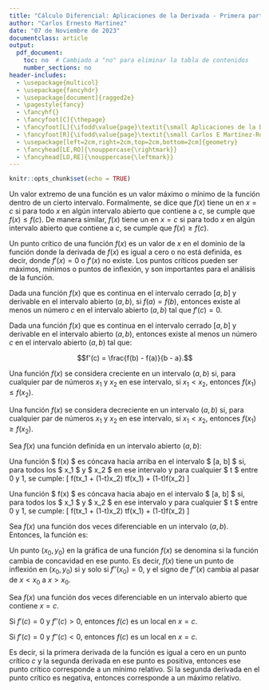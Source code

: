 ```yaml
---
title: "Cálculo Diferencial: Aplicaciones de la Derivada - Primera parte"
author: "Carlos Ernesto Martinez"
date: "07 de Noviembre de 2023"
documentclass: article
output:
  pdf_document:
    toc: no  # Cambiado a "no" para eliminar la tabla de contenidos
    number_sections: no
header-includes:
  - \usepackage{multicol}
  - \usepackage{fancyhdr}
  - \usepackage[document]{ragged2e}
  - \pagestyle{fancy}
  - \fancyhf{}
  - \fancyfoot[C]{\thepage}
  - \fancyfoot[L]{\ifodd\value{page}\textit{\small Aplicaciones de la Derivada Implícita}\else\textit{\small Carlos E Martínez-Rodríguez}\fi}
  - \fancyfoot[R]{\ifodd\value{page}\textit{\small Carlos E Martínez-Rodríguez}\else\textit{\small Aplicaciones de la Derivada Implícita}\fi}
  - \usepackage[left=2cm,right=2cm,top=2cm,bottom=2cm]{geometry}
  - \fancyhead[LE,RO]{\nouppercase{\rightmark}}
  - \fancyhead[LO,RE]{\nouppercase{\leftmark}}
---
```


```r
knitr::opts_chunk$set(echo = TRUE)

```


\textbf{Definición de Valores Extremos:}

Un valor extremo de una función es un valor máximo o mínimo de la función dentro de un cierto intervalo. Formalmente, se dice que $f(x)$ tiene un \textit{valor máximo} en $x = c$ si para todo $x$ en algún intervalo abierto que contiene a $c$, se cumple que $f(x) \leq f(c)$. De manera similar, $f(x)$ tiene un \textit{valor mínimo} en $x = c$ si para todo $x$ en algún intervalo abierto que contiene a $c$, se cumple que $f(x) \geq f(c)$.


\textbf{Definición de Puntos Críticos:}

Un punto crítico de una función $f(x)$ es un valor de $x$ en el dominio de la función donde la derivada de $f(x)$ es igual a cero o no está definida, es decir, donde $f'(x) = 0$ o $f'(x)$ no existe. Los puntos críticos pueden ser máximos, mínimos o puntos de inflexión, y son importantes para el análisis de la función.



\begin{enumerate}
\item Encuentre los valores extremos y puntos críticos
\begin{multicols}{2}
\begin{enumerate}

\item $f(x) = 3x^4 - 5x^3 + 2x^2 + 8x + 1$

\item $f(x) = -2x^5 + 4x^3 - 7x^2 + 3x - 6$

\item $f(x) = 5x^2 - 2x^6 + 9x - 10$

\item $f(x) = x^3 - 4x^5 + 6x^2 - 5x + 3$

\item $f(x) = 2x^6 - 9x^4 + 7x^3 + 10x - 12$
\end{enumerate}
\end{multicols}

\item Encuentre los valores extremos y puntos críticos
\begin{multicols}{2}
\begin{enumerate}

\item $f(x) = (x+3)^4(4-x)^2$

\item $f(x) = (2x-1)^5(6+x)^3$

\item $f(x) = (x-5)^2(3+x)^6$

\item $f(x) = (4x+2)^3(7-x)^4$

\item $f(x) = (-x+1)^2(8+x)^5$

\end{enumerate}
\end{multicols}

\item Encuentre los valores extremos y puntos críticos
\begin{multicols}{2}
\begin{enumerate}
\item $f(x) = \sqrt{2x^2+4x-3}$

\item $f(x) = \sqrt{5x^2+7x+2}$

\item $f(x) = \sqrt{4x^2+2x-5}$

\item $f(x) = \sqrt{x^2-3x+1}$

\item $f(x) = \sqrt{6x^2-8x+3}$

\end{enumerate}
\end{multicols}

\item Encuentre los valores extremos y puntos críticos
\begin{multicols}{2}
\begin{enumerate}

\item  $f(x) = \frac{3x^3+5x^2+6x-3}{x^2-x-1}$

\item  $f(x) = \frac{2x^3-6x^2+4x-2}{x^2-x-1}$

\item  $f(x) = \frac{5x^3-3x^2+7x+2}{x^2-x-1}$

\item  $f(x) = \frac{6x^3+4x^2-6x+3}{x^2-x-1}$

\item  $f(x) = \frac{x^3-7x^2+3x-2}{x^2-x-1}$

\end{enumerate}
\end{multicols}

\item Encuentre los valores extremos y puntos críticos
\begin{multicols}{2}
\begin{enumerate}

\item $f(x) = \cos^2(3x-2)$

\item $f(x) = \tan^2(4x-1)$

\item $f(x) = \sec^2(2x+2)$

\item $f(x) = \csc^2(3x-4)$

\item $f(x) = \cot^2(5x-3)$

\end{enumerate}
\end{multicols}


\end{enumerate}

\section{Teoremas Importantes}


\textbf{Teorema de Rolle}\medskip

Dada una función $f(x)$ que es continua en el intervalo cerrado $[a, b]$ y derivable en el intervalo abierto $(a, b)$, si $f(a) = f(b)$, entonces existe al menos un número $c$ en el intervalo abierto $(a, b)$ tal que $f'(c) = 0$.

\begin{enumerate}

\item Demuestra que la función $f(x) = x^2 - 4x + 3$ tiene al menos una raíz en el intervalo $[1, 3]$.

\textbf{Solución:} Para aplicar el Teorema de Rolle, primero verificamos que $f(x)$ sea continua en $[1, 3]$ y derivable en $(1, 3)$. Ambas condiciones se cumplen. Luego, observamos que $f(1) = 1^2 - 4 \cdot 1 + 3 = 0$ y $f(3) = 3^2 - 4 \cdot 3 + 3 = 0$, lo que significa que $f(1) = f(3)$. Por lo tanto, según el Teorema de Rolle, existe al menos un número $c$ en el intervalo $(1, 3)$ donde $f'(c) = 0$, lo que implica que hay al menos una raíz en ese intervalo.

\item Encuentra un valor de $c$ en el intervalo $[0, 2]$ para la función $f(x) = e^x - 1$ tal que $f'(c) = 1$.

\textbf{Solución:} La función $f(x) = e^x - 1$ es continua en $[0, 2]$ y derivable en $(0, 2)$. Además, $f(0) = e^0 - 1 = 0$ y $f(2) = e^2 - 1 \approx 6.39$. Como $f(0) \neq f(2)$, podemos aplicar el Teorema de Rolle. Según el teorema, existe al menos un número $c$ en el intervalo $(0, 2)$ donde $f'(c) = \frac{f(2) - f(0)}{2 - 0} = \frac{6.39}{2} \approx 3.195$.

\item Muestra que la función $f(x) = \sin x$ tiene al menos un valor $c$ en el intervalo $\left[0, \frac{\pi}{2}\right]$ donde $f'(c) = \frac{1}{2}$.

\textbf{Solución:} La función $f(x) = \sin x$ es continua en $\left[0, \frac{\pi}{2}\right]$ y derivable en $(0, \frac{\pi}{2})$. Observamos que $f(0) = \sin(0) = 0$ y $f\left(\frac{\pi}{2}\right) = \sin\left(\frac{\pi}{2}\right) = 1$. Como $f(0) \neq f\left(\frac{\pi}{2}\right)$, aplicamos el Teorema de Rolle. Según el teorema, existe al menos un número $c$ en el intervalo $\left(0, \frac{\pi}{2}\right)$ donde $f'(c) = \frac{f\left(\frac{\pi}{2}\right) - f(0)}{\frac{\pi}{2} - 0} = \frac{1}{\frac{\pi}{2}} = \frac{2}{\pi} \approx 0.6366$.

\item Encuentra un número $c$ en el intervalo $[1, 5]$ para la función $f(x) = \frac{1}{x}$ tal que $f'(c) = -\frac{1}{9}$.

\textbf{Solución:} La función $f(x) = \frac{1}{x}$ es continua en $[1, 5]$ y derivable en $(1, 5)$. Notamos que $f(1) = \frac{1}{1} = 1$ y $f(5) = \frac{1}{5} = 0.2$. Dado que $f(1) \neq f(5)$, podemos aplicar el Teorema de Rolle. Según el teorema, existe al menos un número $c$ en el intervalo $(1, 5)$ donde $f'(c) = \frac{f(5) - f(1)}{5 - 1} = \frac{0.2 - 1}{4} = -\frac{0.8}{4} = -\frac{1}{5} = -0.2$.

\item Demuestra que la función $f(x) = \sqrt{x}$ tiene al menos una raíz en el intervalo $[0, 1]$.

\textbf{Solución:} La función $f(x) = \sqrt{x}$ es continua en $[0, 1]$ y derivable en $(0, 1)$. Además, $f(0) = \sqrt{0} = 0$ y $f(1) = \sqrt{1} = 1$, lo que significa que $f(0) \neq f(1)$. Por lo tanto, aplicamos el Teorema de Rolle, que garantiza que existe al menos un número $c$ en el intervalo $(0, 1)$ donde $f'(c) = 0$, lo que implica que hay al menos una raíz en ese intervalo.
\end{enumerate}


\textbf{Teorema del Valor Medio}\medskip

Dada una función $f(x)$ que es continua en el intervalo cerrado $[a, b]$ y derivable en el intervalo abierto $(a, b)$, entonces existe al menos un número $c$ en el intervalo abierto $(a, b)$ tal que:

$$f'(c) = \frac{f(b) - f(a)}{b - a}.$$

\begin{enumerate}
\item Demuestra que la función $f(x) = x^2 - 4x + 3$ cumple con las condiciones del TVM en el intervalo $[1, 3]$ y encuentra el valor de $c$ que satisface el teorema.

\textbf{Solución:} La función $f(x) = x^2 - 4x + 3$ es continua en $[1, 3]$ y derivable en $(1, 3)$. Usando el TVM, tenemos:
\[\frac{f(3) - f(1)}{3 - 1} = \frac{3^2 - 4 \cdot 3 + 3 - (1^2 - 4 \cdot 1 + 3)}{3 - 1} = \frac{6 - (-2)}{2} = 4.\]
Por lo tanto, existe al menos un número $c$ en el intervalo $(1, 3)$ donde $f'(c) = 4$.

\item Encuentra un valor de $c$ en el intervalo $[0, 2]$ para la función $f(x) = e^x - 1$ que satisface el TVM.

\textbf{Solución:} La función $f(x) = e^x - 1$ es continua en $[0, 2]$ y derivable en $(0, 2)$. Usando el TVM, tenemos:
\[f'(c) = \frac{f(2) - f(0)}{2 - 0} = \frac{e^2 - 1 - (e^0 - 1)}{2} = \frac{e^2 - e^0}{2} = \frac{e^2 - 1}{2}.\]
Entonces, existe al menos un número $c$ en el intervalo $(0, 2)$ donde $f'(c) = \frac{e^2 - 1}{2}$.

\item Muestra que la función $f(x) = \sin x$ cumple con las condiciones del TVM en el intervalo $\left[0, \frac{\pi}{2}\right]$ y encuentra el valor de $c$ que satisface el teorema.

\textbf{Solución:} La función $f(x) = \sin x$ es continua en $\left[0, \frac{\pi}{2}\right]$ y derivable en $(0, \frac{\pi}{2})$. Usando el TVM, tenemos:
\[f'(c) = \frac{f\left(\frac{\pi}{2}\right) - f(0)}{\frac{\pi}{2} - 0} = \frac{\sin\left(\frac{\pi}{2}\right) - \sin(0)}{\frac{\pi}{2}} = \frac{1}{\frac{\pi}{2}} = \frac{2}{\pi}.\]
Por lo tanto, existe al menos un número $c$ en el intervalo $(0, \frac{\pi}{2})$ donde $f'(c) = \frac{2}{\pi}$.

\item Encuentra un número $c$ en el intervalo $[1, 5]$ para la función $f(x) = \frac{1}{x}$ que satisface el TVM.

\textbf{Solución:} La función $f(x) = \frac{1}{x}$ es continua en $[1, 5]$ y derivable en $(1, 5)$. Usando el TVM, tenemos:
\[f'(c) = \frac{f(5) - f(1)}{5 - 1} = \frac{\frac{1}{5} - 1}{4} = -\frac{4}{5}.\]
Por lo tanto, existe al menos un número $c$ en el intervalo $(1, 5)$ donde $f'(c) = -\frac{4}{5}$.

\item Demuestra que la función $f(x) = \sqrt{x}$ cumple con las condiciones del TVM en el intervalo $[0, 1]$ y encuentra el valor de $c$ que satisface el teorema.

\textbf{Solución:} La función $f(x) = \sqrt{x}$ es continua en $[0, 1]$ y derivable en $(0, 1)$. Usando el TVM, tenemos:
\[f'(c) = \frac{f(1) - f(0)}{1 - 0} = \frac{\sqrt{1} - \sqrt{0}}{1} = 1.\]
Por lo tanto, existe al menos un número $c$ en el intervalo $(0, 1)$ donde $f'(c) = 1$.

\end{enumerate}

\section{Criterio de la Primera Derivada}

\textbf{Función Creciente y Función Decreciente}\medskip

Una función $f(x)$ se considera creciente en un intervalo $(a, b)$ si, para cualquier par de números $x_1$ y $x_2$ en ese intervalo, si $x_1 < x_2$, entonces $f(x_1) \leq f(x_2)$. 

Una función $f(x)$ se considera decreciente en un intervalo $(a, b)$ si, para cualquier par de números $x_1$ y $x_2$ en ese intervalo, si $x_1 < x_2$, entonces $f(x_1) \geq f(x_2)$.

\textbf{Criterio de la Primera Derivada}\medskip

Sea $f(x)$ una función definida en un intervalo abierto $(a, b)$:

\begin{enumerate}

\item Si $f'(x) > 0$ para todo $x$ en $(a, b)$, entonces la función $f(x)$ es creciente en $(a, b)$.

\item Si $f'(x) < 0$ para todo $x$ en $(a, b)$, entonces la función $f(x)$ es decreciente en $(a, b)$.

\item Si $f'(x) = 0$ para todo $x$ en $(a, b)$, entonces la función $f(x)$ es constante en $(a, b)$.

\item Si $f'(x)$ cambia de positivo a negativo en $x = c$, entonces $c$ es un máximo relativo de $f(x)$.

\item Si $f'(x)$ cambia de negativo a positivo en $x = c$, entonces $c$ es un mínimo relativo de $f(x)$.

\item Si $f'(x)$ no cambia de signo en $x = c$, entonces $c$ es un punto de inflexión o una meseta en $f(x)$.

\end{enumerate}

\subsection{Ejercicios}

\begin{enumerate}
\item Para las siguientes funciones aplica el criterio de la primera derivada: 
\begin{multicols}{2}
\begin{enumerate}
\item $f(x) = x^3 - 3x^2 - 4x + 12$.

\item $f(x) = 2x^3 - 6x^2 + 4x$.

\item  $f(x) = 4x^3 - 12x^2 + 9x$.

\item  $f(x) = x^4 - 4x^3 + 4x^2 + 2$.

\item  $f(x) = 3x^4 - 8x^3 + 6x^2 - 2x$.

\item  $f(x) = x^5 - 5x^4 + 10x^3 - 10x^2 + 5x$.
\end{enumerate}
\end{multicols}


\item Aplica el criterio de la primera derivada para las siguientes funciones

\begin{multicols}{2}
\begin{enumerate}
\item $f(x) = 2x\sqrt{3-2x}$.

\item $f(x) = -3x\sqrt{5+4x}$.

\item $f(x) = 4x\sqrt{2-3x}$.

\item $f(x) = -2x\sqrt{6-2x}$.

\item $f(x) = 5x\sqrt{4+3x}$.

\item $f(x) = -x\sqrt{1-4x}$.
\end{enumerate}
\end{multicols}

\item Aplicar el criterio de la primera derivada para las funciones

\begin{multicols}{2}
\begin{enumerate}
\item  $f(x) = 3x^{1/2} + 7x^{1/3}$.

\item $f(x) = -4x^{3/4} + 5x^{2/3}$.

\item $f(x) = 2x^{3/5} + 6x^{1/4}$.

\item $f(x) = -5x^{1/3} + 4x^{2/5}$.

\item $f(x) = 8x^{1/4} + 2x^{1/6}$.

\item $f(x) = -x^{5/7} + 3x^{1/2}$.
\end{enumerate}
\end{multicols}

\item Aplicar el criterio de la primera derivada para las funciones

\begin{multicols}{2}
\begin{enumerate}
\item $f(x) = \frac{3x + 4}{2x^2 - x - 1}$

\item $f(x) = \frac{-2x - 1}{3x^2 + 2x + 5}$

\item $f(x) = \frac{4x + 2}{5x^2 - 3x + 1}$

\item $f(x) = \frac{x - 3}{-2x^2 + 4x - 5}$

\item $f(x) = \frac{2x + 3}{x^2 + 5x + 2}$

\item $f(x) = \frac{-x + 2}{3x^2 - 2x - 4}$
\end{enumerate}
\end{multicols}

\item Aplica el criterio de la primera derivada a las siguientes funciones.
\begin{multicols}{2}
\begin{enumerate}
\item  $f(x) = \frac{3}{2x + 1}$

\item  $f(x) = \frac{-2}{3x - 4}$

\item  $f(x) = \frac{4}{5x + 2}$

\item  $f(x) = \frac{5}{-6x + 3}$

\item  $f(x) = \frac{-1}{2x - 5}$

\item  $f(x) = \frac{2}{4x + 1}$

\end{enumerate}
\end{multicols}


\item Aplica el criterio de la primera derivada a las siguientes funciones
\begin{multicols}{2}
\begin{enumerate}
  \item $f(x) = 3x^2 - 12x + 9$
  
  \item $g(x) = -2x^3 + 6x^2 - 12x + 1$
  
  \item Valores de $a$ para los cuales $h(x) = ax^2 - 4x + 7$ es creciente

  \item $f(x) = 2x^3 - 6x^2 - 18x + 8$
  \item $g(x) = x^4 - 4x^3 + 6x^2 - 3x + 2$ 
  \item $h(x) = 4x^4 - 16x^3 + 12x^2$

  \item $f(x) = x^5 - 5x^4 + 10x^3 - 10x^2 + 5x - 1$
  
  \item $g(x) = \frac{1}{x^3} - 3x^2 + 6x$ 
  
  \item Valores de $a$ para los cuales $h(x) = ae^{2x} - 4e^x$ es decreciente
\end{enumerate}
\end{multicols}

\item Aplicar el criterio de la primera derivada para las funciones

\begin{multicols}{2}
\begin{enumerate}
\item  $f(x) = \frac{2x^2 + 5x + 1}{4x - 3}$

  \item  $f(x) = \frac{-3x^2 + 7x - 2}{2x + 1}$

  \item  $f(x) = \frac{5x^2 - 3x + 4}{-2x - 5}$

  \item  $f(x) = \frac{4x^2 + 8x - 3}{3x + 2}$

  \item  $f(x) = \frac{-x^2 - 2x + 6}{3x - 4}$

  \item  $f(x) = \frac{3x^2 - 6x + 2}{-4x - 1}$

\end{enumerate}
\end{multicols}

\

\end{enumerate}

\section{Criterio de la Segunda Derivada}

\textbf{función cóncava hacia arriba}\medskip
Una función $ f(x) $ es cóncava hacia arriba en el intervalo $ [a, b] $ si, para todos los $ x_1 $ y $ x_2 $ en ese intervalo y para cualquier $ t $ entre 0 y 1, se cumple:
\[
f(tx_1 + (1-t)x_2) \leq tf(x_1) + (1-t)f(x_2)
\]


\textbf{Función Cóncava hacia abajo}\medskip
Una función $ f(x) $ es cóncava hacia abajo en el intervalo $ [a, b] $ si, para todos los $ x_1 $ y $ x_2 $ en ese intervalo y para cualquier $ t $ entre 0 y 1, se cumple:
\[
f(tx_1 + (1-t)x_2) \geq tf(x_1) + (1-t)f(x_2)
\]

\textbf{Teorema de la Segunda Derivada:} Sea $f(x)$ una función dos veces diferenciable en un intervalo $(a, b)$. Entonces, la función es:
\begin{itemize}
\item \textbf{Cóncava hacia arriba} en $(a, b)$ si y solo si $f''(x) > 0$ para todo $x$ en $(a, b)$.
\item \textbf{Cóncava hacia abajo} en $(a, b)$ si y solo si $f''(x) < 0$ para todo $x$ en $(a, b)$.
\end{itemize}



\textbf{Definición de Punto de Inflexión:} Un punto $(x_0, y_0)$ en la gráfica de una función $f(x)$ se denomina \textit{punto de inflexión} si la función cambia de concavidad en ese punto. Es decir, $f(x)$ tiene un punto de inflexión en $(x_0, y_0)$ si y solo si $f''(x_0) = 0$, y el signo de $f''(x)$ cambia al pasar de $x < x_0$ a $x > x_0$.




\textbf{Teorema del Criterio de la Segunda Derivada para Extremos Relativos:} Sea $f(x)$ una función dos veces diferenciable en un intervalo abierto que contiene $x = c$.

Si $f'(c) = 0$ y $f''(c) > 0$, entonces $f(c)$ es un \textit{mínimo relativo} local en $x = c$.

Si $f'(c) = 0$ y $f''(c) < 0$, entonces $f(c)$ es un \textit{máximo relativo} local en $x = c$.

Es decir, si la primera derivada de la función es igual a cero en un punto crítico $c$ y la segunda derivada en ese punto es positiva, entonces ese punto crítico corresponde a un mínimo relativo. Si la segunda derivada en el punto crítico es negativa, entonces corresponde a un máximo relativo.



\textbf{Ejercicios de Aplicación del Criterio de la Segunda Derivada:}
\begin{enumerate}
\item Aplica el criterio de la segunda derivada a las siguientes funciones.
\begin{multicols}{2}
\begin{enumerate}
  \item $f(x) = x^3 - 6x^2 + 9x + 5$.
  \item $g(x) = 4x^3 - 12x^2 + 6x + 2$.
  \item $h(x) = 2x^4 - 8x^3 + 12x^2 - 6x + 1$.
  \item $h(x) = x^4 - 4x^3 + 6x^2 - 6x + 3$.
  \item $g(x) = x^5 - 5x^4 + 10x^3 - 8x^2 + 2x - 1$.
  \item $f(x) = x^6 - 5x^5 + 3x^4 - 2x^3 + 7x^2 - 2x + 10$.
  \item $h(x) = x^7 - 7x^6 + 12x^5 - 5x^4 + 3x^3 - 4x^2 + x - 8$.
\end{enumerate}
\end{multicols}


\item Aplica el criterio de la segunda derivada a las siguientes funciones.
\begin{multicols}{2}
\begin{enumerate}
\item $f(x) = -\frac{4}{2x - 11}$

\item  $f(x) = \frac{6}{3x - 4}$

\item  $f(x) = \frac{3}{-4x + 3}$

\item  $f(x) = -\frac{7}{5x + 1}$

\item  $f(x) = \frac{4}{-6x + 12}$

\item  $f(x) = \frac{6}{8x - 7}$


\end{enumerate}
\end{multicols}

\item Aplica el criterio de la segunda derivada a las siguientes funciones.
\begin{multicols}{2}
\begin{enumerate}

  \item $f(x) = \frac{2x + 3}{3x^2 - 4x + 1}$

  \item $f(x) = \frac{-3x - 2}{4x^2 + 5x + 1}$

  \item $f(x) = \frac{4x + 1}{2x^2 - 7x - 3}$

  \item $f(x) = \frac{5x - 2}{6x^2 + 3x - 1}$

  \item $f(x) = \frac{-x - 3}{3x^2 + 2x + 5}$

  \item $f(x) = \frac{2x + 5}{4x^2 - 6x - 2}$  
  
\end{enumerate}
\end{multicols}

\item Aplica el criterio de la segunda derivada a las siguientes funciones.
\begin{multicols}{2}
\begin{enumerate}
  \item $f(x) = \frac{3x^2 - 4x + 2}{2x - 1}$
  
  \item $f(x) = \frac{-x^2 + 2x - 5}{3x + 4}$

  \item $f(x) = \frac{4x^2 + 7x - 1}{5x - 2}$

  \item $f(x) = \frac{2x^2 - 3x + 6}{-3x + 2}$

  \item $f(x) = \frac{-x^2 - 4x + 3}{2x + 5}$

  \item $f(x) = \frac{5x^2 + 6x - 2}{-4x - 3}$
\end{enumerate}
\end{multicols}
\end{enumerate}


\section{Aplicación de Máximos y Mínimos}

